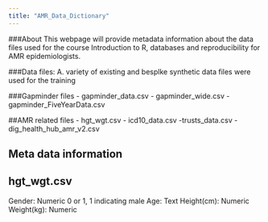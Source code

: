 ```yaml
---
title: "AMR_Data_Dictionary"
---
```

###About
This webpage will provide metadata information about the data files used for the course Introduction to R, databases and reproducibility for AMR epidemiologists. 

###Data files: 
A. variety of existing and besplke synthetic data files were used for the training 

###Gapminder files 
- gapminder_data.csv
- gapminder_wide.csv
- gapminder_FiveYearData.csv

##AMR related files
- hgt_wgt.csv
- icd10_data.csv
-trusts_data.csv
- dig_health_hub_amr_v2.csv

## Meta data information 

## hgt_wgt.csv

Gender: Numeric 0 or 1, 1 indicating male
Age: Text
Height(cm): Numeric 
Weight(kg): Numeric 


 

